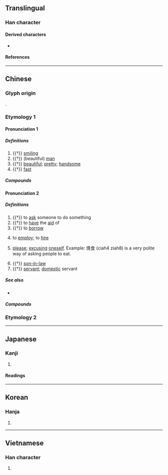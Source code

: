 {{character info/new}}
==Translingual==

===Han character===
{{Han char|rn=9|rad=人|as=08|sn=10|four=25227|canj=OQMB|ids=⿰亻青(GHTV),⿰亻靑(JK)}}

====Derived characters====
* {{l|mul|[[𣹥]], [[𫷝]], [[蒨]], [[篟]]}} <!-- Note: 𫣺 not derived from 倩, derived from ⿰亻靜 -->

====References====
{{Han ref|kx=0109.010|dkj=00791|dj=0231.100|hdz=10170.010|uh=5029}}

----

==Chinese==
{{zh-forms}}

===Glyph origin===
{{Han etym}}
{{Han compound|人|青|ls=psc|c1=s|c2=p}}.

===Etymology 1===

====Pronunciation 1====
{{zh-pron
|m=qiàn
|c=sin6,sin3
|h=pfs=
|md=chiéng
|mn=
|w=2qi
|mc=1
|oc=n,1
|cat=a,n
}}

=====Definitions=====
{{zh-hanzi}}

# {{†}} [[smiling]]
# {{†}} (beautiful) [[man]]
# {{†}} [[beautiful]]; [[pretty]]; [[handsome]]
# {{†}} [[fast]]

=====Compounds=====
{{zh-der|倩倩|倩女|倩女離魂|倩妝|倩影|巧笑倩兮|盼倩|飯匙倩}}

====Pronunciation 2====
{{zh-pron
|m=qìng,qiàn
|c=cing3,sin3,sin6
|h=pfs=
|md=chiáng
|mn=chhiàⁿ
|w=
|mc=2
|oc=n,2
|cat=v,n
}}

=====Definitions=====
{{zh-hanzi}}

# {{†}} to [[ask]] someone to do something
# {{†}} to [[have]] the [[aid]] of
# {{†}} to [[borrow]]
# {{lb|zh|Min}} to [[employ]]; to [[hire]]
# {{lb|zh|Teochew}} [[please]]; [[excusing]] [[oneself]]. Example: 倩食 (ciah4 ziah8) is a very polite way of asking people to eat.{{attention|nan}}
# {{†}} [[son-in-law]]
# {{†}} [[servant]]; [[domestic]] servant

=====See also=====
* {{zh-l|請}}

=====Compounds=====
{{zh-der|雇倩|倩的|倩工}}

===Etymology 2===
{{zh-see|歉|ss}}

----

==Japanese==

===Kanji===
{{ja-kanji|grade=|rs=人08}}

# {{defn|lang=ja|sort=人08}}

====Readings====
{{ja-readings
|goon=しょう, せん
|kanon=せい, せん
|kun=うつく-し.い, つらつら-
}}

----

==Korean==

===Hanja===
{{ko-hanja|hangeul=천|rv=cheon|mr=ch'ŏn|y=chen}}

# {{defn|lang=ko|sort=人08}}

----

==Vietnamese==

===Han character===
{{vi-hantu|[[thiến]]|rs=人08}}

# {{defn|lang=vi|sort=人08}}